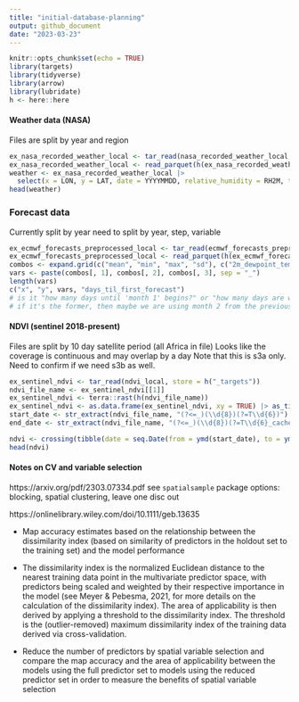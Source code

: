 ```yaml
---
title: "initial-database-planning"
output: github_document
date: "2023-03-23"
---
```


```r
knitr::opts_chunk$set(echo = TRUE)
library(targets)
library(tidyverse)
library(arrow)
library(lubridate)
h <- here::here
```


#### Weather data (NASA)
Files are split by year and region
```r
ex_nasa_recorded_weather_local <- tar_read(nasa_recorded_weather_local, store = h("_targets"))[[1]]
ex_nasa_recorded_weather_local <- read_parquet(h(ex_nasa_recorded_weather_local))
weather <- ex_nasa_recorded_weather_local |>
  select(x = LON, y = LAT, date = YYYYMMDD, relative_humidity = RH2M, temperature = T2M, precipitation = PRECTOTCORR)
head(weather)
```

### Forecast data
Currently split by year
need to split by year, step, variable
```r
ex_ecmwf_forecasts_preprocessed_local <- tar_read(ecmwf_forecasts_preprocessed_local, store = h("_targets"))[[1]]
ex_ecmwf_forecasts_preprocessed_local <- read_parquet(h(ex_ecmwf_forecasts_preprocessed_local))
combos <- expand.grid(c("mean", "min", "max", "sd"), c("2m_dewpoint_temperature", "2m_temperature", "total_precipitation"), paste0("ahead_month_", 1:6)) 
vars <- paste(combos[, 1], combos[, 2], combos[, 3], sep = "_")
length(vars)
c("x", "y", vars, "days_til_first_forecast") 
# is it "how many days until 'month 1' begins?" or "how many days are we into `month 1`"?
# if it's the former, then maybe we are using month 2 from the previous forecast release as our "month 1" value?
```


#### NDVI (sentinel 2018-present)
Files are split by 10 day satellite period (all Africa in file)
Looks like the coverage is continuous and may overlap by a day
Note that this is s3a only. Need to confirm if we need s3b as well.
```r
ex_sentinel_ndvi <- tar_read(ndvi_local, store = h("_targets"))
ndvi_file_name <- ex_sentinel_ndvi[[1]]
ex_sentinel_ndvi <- terra::rast(h(ndvi_file_name))
ex_sentinel_ndvi <- as.data.frame(ex_sentinel_ndvi, xy = TRUE) |> as_tibble() |> slice(1:100)
start_date <- str_extract(ndvi_file_name, "(?<=_)(\\d{8})(?=T\\d{6})")
end_date <- str_extract(ndvi_file_name, "(?<=_)(\\d{8})(?=T\\d{6}_cache)")

ndvi <- crossing(tibble(date = seq.Date(from = ymd(start_date), to = ymd(end_date), by = "day")), ex_sentinel_ndvi)
head(ndvi)
```

#### Notes on CV and variable selection
https://arxiv.org/pdf/2303.07334.pdf
see `spatialsample` package
options: blocking, spatial clustering, leave one disc out

https://onlinelibrary.wiley.com/doi/10.1111/geb.13635

- Map accuracy estimates based on the relationship between the dissimilarity index (based on similarity of predictors in the holdout set to the training set) and the model performance

- The dissimilarity index is the normalized Euclidean distance to the nearest training data point in the multivariate predictor space, with predictors being scaled and weighted by their respective importance in the model (see Meyer & Pebesma, 2021, for more details on the calculation of the dissimilarity index). The area of applicability is then derived by applying a threshold to the dissimilarity index. The threshold is the (outlier-removed) maximum dissimilarity index of the training data derived via cross-validation.

- Reduce the number of predictors by spatial variable selection and compare the map accuracy and the area of applicability between the models using the full predictor set to models using the reduced predictor set in order to measure the benefits of spatial variable selection
